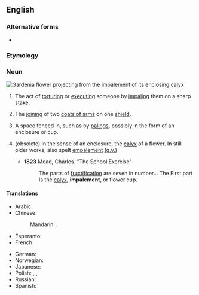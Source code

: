 ==English==
{{wikipedia}}

===Alternative forms===
* {{l|en|empalement}} {{qualifier|obsolete}}

===Etymology===
{{suffix|en|impale|ment}}


===Noun===
[[File:Gardenia actinocarpa female flower B.Gray CC-BY.jpg|thumb|[[gardenia|Gardenia]] flower projecting from the '''impalement''' of its [[enclose|enclosing]] [[calyx]]]]
{{en-noun|~}}

# The act of [[torturing]] or [[executing]] someone by [[impaling]] them on a sharp [[stake]].
# {{lb|en|heraldry}} The [[joining]] of two [[coat of arms|coats of arms]] on one [[shield]].
# A space fenced in, such as by [[paling]]s, possibly in the form of an enclosure or cup. <!--Chambers 1908-->
# {{lb|en|botany}} (obsolete) In the sense of an enclosure, the [[calyx]] of a flower. In still older works, also spelt [[empalement]] [[empalement|(q.v.)]]
#* '''1823''' Mead, Charles. "The School Exercise" 
#*:The parts of [[fructification]] are seven in number... The First part is the [[calyx]], '''impalement''', or flower cup.

====Translations====
{{trans-top|act of torturing}}
* Arabic: {{t|ar|خَوزَقَة}}
* Chinese:
*: Mandarin: {{t+|cmn|穿刺|tr=chuāncì|sc=Hani}}, {{t+|cmn|刺穿|tr=cìchuān|sc=Hani}}
* Esperanto: {{t|eo|palisumo}}
* French: {{t+|fr|empalement|m}}
{{trans-mid}}
* German: {{t|de|Pfählung|f}}
* Norwegian: {{t|nb|spidding|f}}
* Japanese: {{t|ja|串刺し|tr=くしざし, kushizashi}}
* Polish: {{t|pl|nabicie na pal|n|pf}}, {{t|pl|nabijanie na pal|n|impf}}, {{t|pl|nawlekanie na pal|n|impf}}
* Russian: {{t|ru|посаже́ние на́ кол|n}}
* Spanish: {{t+|es|empalamiento|m}}
{{trans-bottom}}